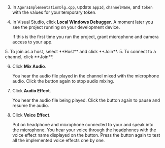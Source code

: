<PlatformWrapper platform="windows">

3. In `AgoraImplementationDlg.cpp`, update `appId`, `channelName`, and `token` with the values for your temporary token.

4. In Visual Studio, click **Local Windows Debugger**. A moment later you see the project running on your development device.

    If this is the first time you run the project, grant microphone and camera access to your app.

<ProductWrapper notAllowed="video-calling">
5. To join as a host, select **Host** and click **Join**.
</ProductWrapper>

<ProductWrapper product="video-calling">
5. To connect to a channel, click **Join**.
</ProductWrapper>

6. Click **Mix Audio**.

    You hear the audio file played in the channel mixed with the microphone audio. Click the button again to stop audio mixing.

7. Click **Audio Effect**.

    You hear the audio file being played. Click the button again to pause and resume the audio.

8. Click **Voice Effect**. 

    Put on headphone and microphone connected to your <Vpl k="CLIENT"/> and speak into the microphone. You hear your voice through the headphones with the voice effect name displayed on the button. Press the button again to test all the implemented voice effects one by one.

</PlatformWrapper>
